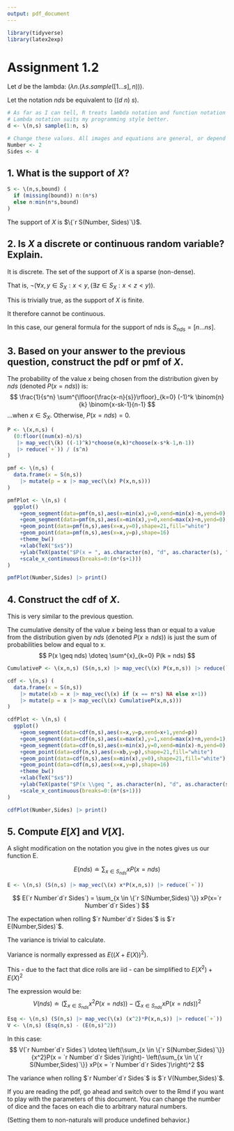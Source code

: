 ```yaml
---
output: pdf_document
---
```

```r
library(tidyverse)
library(latex2exp)
```

# Assignment 1.2

Let $d$ be the lambda: $(\lambda n.(\lambda s.sample([1...s],n)))$.

Let the notation $nds$ be equivalent to $((d~n)~s)$.

```r
# As far as I can tell, R treats lambda notation and function notation as identical.
# Lambda notation suits my programming style better.
d <- \(n,s) sample(1:n, s)

# Change these values. All images and equations are general, or depend on these values.
Number <- 2
Sides <- 4
```

## 1. What is the support of $X$?

```r
S <- \(n,s,bound) (
  if (missing(bound)) n:(n*s)
  else n:min(n*s,bound)
)
```

The support of $X$ is $\{`r S(Number, Sides)`\}$.

## 2. Is $X$ a discrete or continuous random variable? Explain.

It is discrete. The set of the support of $X$ is a sparse (non-dense).
    
That is, $\neg (\forall x,y \in S_X : x<y, (\exists z \in S_X:x<z<y))$.

This is trivially true, as the support of $X$ is finite.
    
It therefore cannot be continuous.

In this case, our general formula for the support of nds is $S_{nds}=[n...ns]$.

## 3. Based on your answer to the previous question, construct the pdf or pmf of $X$.

The probability of the value $x$ being chosen from the
distribution given by $nds$ (denoted $P(x=nds)$) is:
$$
\frac{1}{s^n}
\sum^{\lfloor{\frac{x-n}{s}}\rfloor}_{k=0}
(-1)^k \binom{n}{k} \binom{x-sk-1}{n-1}
$$
...when $x \in S_X$. Otherwise, $P(x=nds)=0$.
  
```r
P <- \(x,n,s) (
  (0:floor((num(x)-n)/s) 
   |> map_vec(\(k) ((-1)^k)*choose(n,k)*choose(x-s*k-1,n-1)) 
   |> reduce(`+`)) / (s^n)
)

pmf <- \(n,s) (
  data.frame(x = S(n,s))
    |> mutate(p = x |> map_vec(\(x) P(x,n,s)))
)

pmfPlot <- \(n,s) (
  ggplot()
    +geom_segment(data=pmf(n,s),aes(x=min(x),y=0,xend=min(x)-n,yend=0),arrow=arrow(length = unit(0.25, "cm")))
    +geom_segment(data=pmf(n,s),aes(x=min(x),y=0,xend=max(x)+n,yend=0),arrow=arrow(length = unit(0.25, "cm")))
    +geom_point(data=pmf(n,s),aes(x=x,y=0),shape=21,fill="white")
    +geom_point(data=pmf(n,s),aes(x=x,y=p),shape=16)
    +theme_bw()
    +xlab(TeX("$x$"))
    +ylab(TeX(paste("$P(x = ", as.character(n), "d", as.character(s), ")$", sep="")))
    +scale_x_continuous(breaks=0:(n*(s+1)))
)

pmfPlot(Number,Sides) |> print()
```

## 4. Construct the cdf of $X$.

This is very similar to the previous question.

The cumulative density of the value $x$ being less than or equal to
a value from the distribution given by $nds$ (denoted $P(x \geq nds)$) is
just the sum of probabilities below and equal to x.
$$
P(x \geq nds) \doteq \sum^{x}_{k=0} P(k = nds)
$$

```r
CumulativeP <- \(x,n,s) (S(n,s,x) |> map_vec(\(x) P(x,n,s)) |> reduce(`+`))

cdf <- \(n,s) (
  data.frame(x = S(n,s))
    |> mutate(xb = x |> map_vec(\(x) if (x == n*s) NA else x+1))
    |> mutate(p = x |> map_vec(\(x) CumulativeP(x,n,s)))
)

cdfPlot <- \(n,s) (
  ggplot()
    +geom_segment(data=cdf(n,s),aes(x=x,y=p,xend=x+1,yend=p))
    +geom_segment(data=cdf(n,s),aes(x=max(x),y=1,xend=max(x)+n,yend=1),arrow=arrow(length = unit(0.25, "cm")))
    +geom_segment(data=cdf(n,s),aes(x=min(x),y=0,xend=min(x)-n,yend=0),arrow=arrow(length = unit(0.25, "cm")))
    +geom_point(data=cdf(n,s),aes(x=xb,y=p),shape=21,fill="white")
    +geom_point(data=cdf(n,s),aes(x=min(x),y=0),shape=21,fill="white")
    +geom_point(data=cdf(n,s),aes(x=x,y=p),shape=16)
    +theme_bw()
    +xlab(TeX("$x$"))
    +ylab(TeX(paste("$P(x \\geq ", as.character(n), "d", as.character(s), ")$", sep="")))
    +scale_x_continuous(breaks=0:(n*(s+1)))
)

cdfPlot(Number,Sides) |> print()
```

## 5. Compute $E[X]$ and $V[X]$.

A slight modification on the notation you give in the notes gives us our function E.

$$
E(nds) \doteq \sum_{x\in S_{nds}} xP(x = nds)
$$

```r
E <- \(n,s) (S(n,s) |> map_vec(\(x) x*P(x,n,s)) |> reduce(`+`))
```

$$
E(`r Number`d`r Sides`) =
\sum_{x \in \{`r S(Number,Sides)`\}}
xP(x=`r Number`d`r Sides`)
$$

The expectation when rolling $`r Number`d`r Sides`$ is $`r E(Number,Sides)`$.

The variance is trivial to calculate.

Variance is normally expressed as $E((X+E(X))^2)$.

This - due to the fact that dice rolls are iid - can be simplified to $E(X^2)+E(X)^2$

The expression would be:
$$
V(nds) \doteq
\left(\sum_{x\in S_{nds}} {x^2}P(x = nds)\right)-
\left(\sum_{x\in S_{nds}} xP(x = nds)\right)^2
$$

```r
Esq <- \(n,s) (S(n,s) |> map_vec(\(x) (x^2)*P(x,n,s)) |> reduce(`+`))
V <- \(n,s) (Esq(n,s) - (E(n,s)^2))
```

In this case:
$$
V(`r Number`d`r Sides`) \doteq
\left(\sum_{x \in \{`r S(Number,Sides)`\}} {x^2}P(x = `r Number`d`r Sides`)\right)-
\left(\sum_{x \in \{`r S(Number,Sides)`\}} xP(x = `r Number`d`r Sides`)\right)^2
$$

The variance when rolling $`r Number`d`r Sides`$ is $`r V(Number,Sides)`$.

If you are reading the pdf, go ahead and switch over to the Rmd if you
want to play with the parameters of this document. You can change
the number of dice and the faces on each die to arbitrary natural numbers.

(Setting them to non-naturals will produce undefined behavior.)
